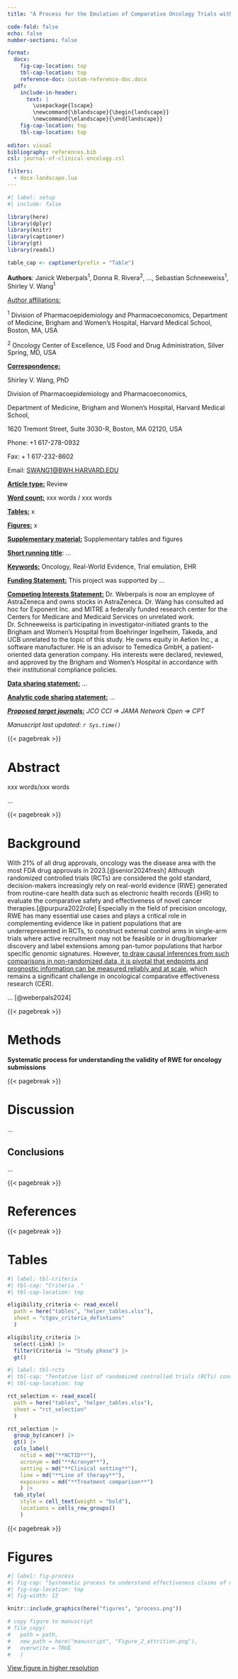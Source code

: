 ```yaml
---
title: "A Process for the Emulation of Comparative Oncology Trials with Real-world Evidence (ENCORE)"

code-fold: false
echo: false
number-sections: false

format: 
  docx:
    fig-cap-location: top
    tbl-cap-location: top
    reference-doc: custom-reference-doc.docx
  pdf:
    include-in-header: 
      text: |
        \usepackage{lscape}
        \newcommand{\blandscape}{\begin{landscape}}
        \newcommand{\elandscape}{\end{landscape}}
    fig-cap-location: top
    tbl-cap-location: top
    
editor: visual
bibliography: references.bib
csl: journal-of-clinical-oncology.csl

filters:
  - docx-landscape.lua
---
```


```r
#| label: setup
#| include: false

library(here)
library(dplyr)
library(knitr)
library(captioner)
library(gt)
library(readxl)

table_cap <- captioner(prefix = "Table")
```

**Authors**: Janick Weberpals^1^, Donna R. Rivera^2^, ..., Sebastian Schneeweiss^1^, Shirley V. Wang^1^

[Author affiliations:]{.underline}

^1^ Division of Pharmacoepidemiology and Pharmacoeconomics, Department of Medicine, Brigham and Women's Hospital, Harvard Medical School, Boston, MA, USA

^2^ Oncology Center of Excellence, US Food and Drug Administration, Silver Spring, MD, USA

[**Correspondence:**]{.underline}

Shirley V. Wang, PhD

Division of Pharmacoepidemiology and Pharmacoeconomics,

Department of Medicine, Brigham and Women's Hospital, Harvard Medical School,

1620 Tremont Street, Suite 3030-R, Boston, MA 02120, USA

Phone: +1 617-278-0932

Fax: + 1 617-232-8602

Email: [SWANG1\@BWH.HARVARD.EDU](SWANG1@BWH.HARVARD.EDU)

[**Article type:**]{.underline} Review

[**Word count:**]{.underline} xxx words / xxx words

[**Tables:**]{.underline} x

[**Figures:**]{.underline} x

[**Supplementary material:**]{.underline} Supplementary tables and figures

[**Short running title**]{.underline}: ...

[**Keywords:**]{.underline} Oncology, Real-World Evidence, Trial emulation, EHR

[**Funding Statement:**]{.underline} This project was supported by ...

[**Competing Interests Statement:**]{.underline} Dr. Weberpals is now an employee of AstraZeneca and owns stocks in AstraZeneca. Dr. Wang has consulted ad hoc for Exponent Inc. and MITRE a federally funded research center for the Centers for Medicare and Medicaid Services on unrelated work. Dr. Schneeweiss is participating in investigator-initiated grants to the Brigham and Women's Hospital from Boehringer Ingelheim, Takeda, and UCB unrelated to the topic of this study. He owns equity in Aetion Inc., a software manufacturer. He is an advisor to Temedica GmbH, a patient-oriented data generation company. His interests were declared, reviewed, and approved by the Brigham and Women's Hospital in accordance with their institutional compliance policies.

[**Data sharing statement:**]{.underline} ...

[**Analytic code sharing statement:**]{.underline} ...

[***Proposed target journals:***]{.underline} *JCO CCI =\> JAMA Network Open =\> CPT*

*Manuscript last updated: `r Sys.time()`*

{{< pagebreak >}}

# Abstract {.unnumbered}

xxx words/xxx words

...

{{< pagebreak >}}

# Background

With 21% of all drug approvals, oncology was the disease area with the most FDA drug approvals in 2023.[@senior2024fresh] Although randomized controlled trials (RCTs) are considered the gold standard, decision-makers increasingly rely on real-world evidence (RWE) generated from routine-care health data such as electronic health records (EHR) to evaluate the comparative safety and effectiveness of novel cancer therapies.[@purpura2022role] Especially in the field of precision oncology, RWE has many essential use cases and plays a critical role in complementing evidence like in patient populations that are underrepresented in RCTs, to construct external control arms in single-arm trials where active recruitment may not be feasible or in drug/biomarker discovery and label extensions among pan-tumor populations that harbor specific genomic signatures. However, [to draw causal inferences from such comparisons in non-randomized data, it is pivotal that endpoints and prognostic information can be measured reliably and at scale]{.underline}, which remains a significant challenge in oncological comparative effectiveness research (CER).

... [@weberpals2024]

{{< pagebreak >}}

# Methods

**Systematic process for understanding the validity of RWE for oncology submissions**

{{< pagebreak >}}

# Discussion

...

## Conclusions

...

{{< pagebreak >}}

# References {.unnumbered}

::: {#refs}
:::

{{< pagebreak >}}

::: landscape
# Tables {.unnumbered}

```r
#| label: tbl-criteria
#| tbl-cap: "Criteria ."
#| tbl-cap-location: top

eligibility_criteria <- read_excel(
  path = here("tables", "helper_tables.xlsx"),
  sheet = "ctgov_criteria_defintions"
  )

eligibility_criteria |> 
  select(-Link) |> 
  filter(Criteria != "Study phase") |> 
  gt()
```

```r
#| label: tbl-rcts
#| tbl-cap: "Tentative list of randomized controlled trials (RCTs) considered for emulation."
#| tbl-cap-location: top

rct_selection <- read_excel(
  path = here("tables", "helper_tables.xlsx"),
  sheet = "rct_selection"
  )

rct_selection |> 
  group_by(cancer) |> 
  gt() |> 
  cols_label(
    nctid = md("**NCTID**"),
    acronym = md("**Acronym**"),
    setting = md("**Clinical setting**"),
    line = md("**Line of therapy**"),
    exposures = md("**Treatment comparison**")
    ) |> 
  tab_style(
    style = cell_text(weight = "bold"),
    locations = cells_row_groups()
    )
```

{{< pagebreak >}}

# Figures {.unnumbered}

```r
#| label: fig-process
#| fig-cap: "Systematic process to understand effectiveness claims of oncology trials using real-world evidence."
#| fig-cap-location: top
#| fig-width: 12

knitr::include_graphics(here("figures", "process.png"))

# copy figure to manuscript
# file_copy(
#   path = path, 
#   new_path = here("manuscript", "Figure_2_attrition.png"), 
#   overwrite = TRUE
#   )
```

[View figure in higher resolution]()
:::
